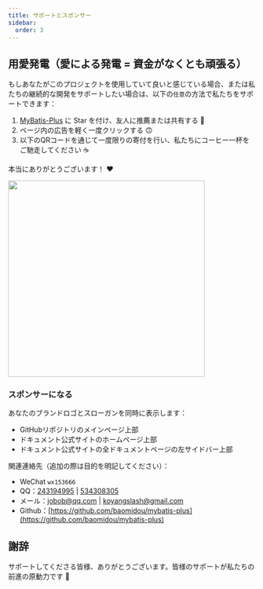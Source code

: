 ```yaml
---
title: サポートとスポンサー
sidebar:
  order: 3
---
```


## 用愛発電（愛による発電 = 資金がなくとも頑張る）

もしあなたがこのプロジェクトを使用していて良いと感じている場合、または私たちの継続的な開発をサポートしたい場合は、以下の`任意`の方法で私たちをサポートできます：

1. [MyBatis-Plus](https://github.com/baomidou/mybatis-plus) に Star を付け、友人に推薦または共有する 🚀
2. ページ内の広告を軽く一度クリックする 🙃
3. 以下のQRコードを通じて一度限りの寄付を行い、私たちにコーヒー一杯をご馳走してください ☕️

本当にありがとうございます！ ❤️

<img align="center" height="400px" src="/images/content/donate.png"/>

### スポンサーになる

あなたのブランドロゴとスローガンを同時に表示します：

- GitHubリポジトリのメインページ上部
- ドキュメント公式サイトのホームページ上部
- ドキュメント公式サイトの全ドキュメントページの左サイドバー上部

関連連絡先（追加の際は目的を明記してください）：

- WeChat `wx153666`
- QQ：[243194995](tencent://message/?uin=243194995&Site=&Menu=yes) | [534308305](tencent://message/?uin=534308305&Site=&Menu=yes)
- メール：[jobob@qq.com](mailto:jobob@qq.com) | [koyangslash@gmail.com](mailto:koyangslash@gmail.com)
- Github：[https://github.com/baomidou/mybatis-plus](https://github.com/baomidou/mybatis-plus)

## 謝辞

サポートしてくださる皆様、ありがとうございます。皆様のサポートが私たちの前進の原動力です 🎉
